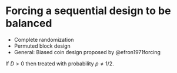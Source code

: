
Forcing a sequential design to be balanced
==============================================

- Complete randomization
- Permuted block design
- General: Biased coin design proposed by @efron1971forcing

If $D>0$ then treated with probability $p\neq 1/2$.  

